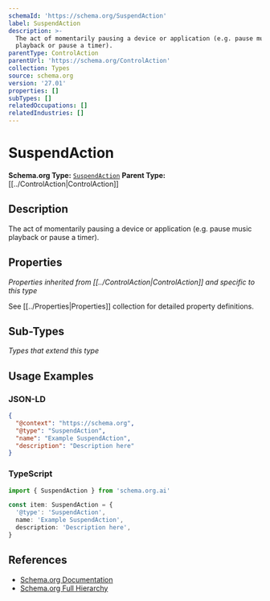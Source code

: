 ```yaml
---
schemaId: 'https://schema.org/SuspendAction'
label: SuspendAction
description: >-
  The act of momentarily pausing a device or application (e.g. pause music
  playback or pause a timer).
parentType: ControlAction
parentUrl: 'https://schema.org/ControlAction'
collection: Types
source: schema.org
version: '27.01'
properties: []
subTypes: []
relatedOccupations: []
relatedIndustries: []
---
```

# SuspendAction

**Schema.org Type:** [`SuspendAction`](https://schema.org/SuspendAction)
**Parent Type:** [[../ControlAction|ControlAction]]

## Description

The act of momentarily pausing a device or application (e.g. pause music playback or pause a timer).

## Properties

*Properties inherited from [[../ControlAction|ControlAction]] and specific to this type*

See [[../Properties|Properties]] collection for detailed property definitions.

## Sub-Types

*Types that extend this type*

## Usage Examples

### JSON-LD

```json
{
  "@context": "https://schema.org",
  "@type": "SuspendAction",
  "name": "Example SuspendAction",
  "description": "Description here"
}
```

### TypeScript

```typescript
import { SuspendAction } from 'schema.org.ai'

const item: SuspendAction = {
  '@type': 'SuspendAction',
  name: 'Example SuspendAction',
  description: 'Description here',
}
```

## References

- [Schema.org Documentation](https://schema.org/SuspendAction)
- [Schema.org Full Hierarchy](https://schema.org/docs/full.html)
